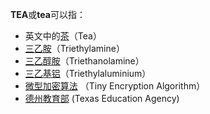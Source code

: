 '''TEA'''或'''tea'''可以指：
*英文中的[[茶|茶]]（Tea）
*[[三乙胺|三乙胺]]（Triethylamine）
*[[三乙醇胺|三乙醇胺]]（Triethanolamine）
*[[三乙基铝|三乙基铝]]（Triethylaluminium）
*[[微型加密算法|微型加密算法]] （Tiny Encryption Algorithm）
*[[德州教育部|德州教育部]] (Texas Education Agency)
{{disambig|Cat=三字拉丁字母缩写消歧义}}